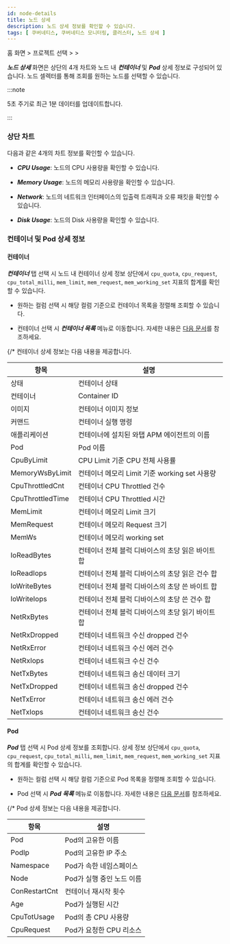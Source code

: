 ```yaml
---
id: node-details
title: 노드 상세
description: 노드 상세 정보를 확인할 수 있습니다.
tags: [ 쿠버네티스, 쿠버네티스 모니터링, 클러스터, 노드 상세 ]
---
```


홈 화면 > 프로젝트 선택 > <Cmdname sid="cluster" className="uitext" /> > <Cmdname sid="node_detail" className="uitext" />

***노드 상세*** 화면은 상단의 4개 차트와 노드 내 ***컨테이너*** 및 ***Pod*** 상세 정보로 구성되어 있습니다. 노드 셀렉터를 통해 조회를 원하는 노드를 선택할 수 있습니다.

<ImgLang img='k8s-resource-node-detail.png' desc='노드 상세 화면' />

:::note 

5초 주기로 최근 1분 데이터를 업데이트합니다.

:::

### 상단 차트

다음과 같은 4개의 차트 정보를 확인할 수 있습니다.

* ***CPU Usage***: 노드의 CPU 사용량을 확인할 수 있습니다.

* ***Memory Usage***: 노드의 메모리 사용량을 확인할 수 있습니다.

* ***Network***: 노드의 네트워크 인터페이스의 입출력 트래픽과 오류 패킷을 확인할 수 있습니다.

* ***Disk Usage***: 노드의 Disk 사용량을 확인할 수 있습니다. 

### 컨테이너 및 Pod 상세 정보 

#### 컨테이너

***컨테이너*** 탭 선택 시 노드 내 컨테이너 상세 정보 상단에서 `cpu_quota`, `cpu_request`, `cpu_total_milli`, `mem_limit`, `mem_request`, `mem_working_set` 지표의 합계를 확인할 수 있습니다. 

* 원하는 컬럼 선택 시 해당 컬럼 기준으로 컨테이너 목록을 정렬해 조회할 수 있습니다. 

* 컨테이너 선택 시 ***컨테이너 목록*** 메뉴로 이동합니다. 자세한 내용은 [다음 문서](resource-container-list)를 참조하세요.

{/* 컨테이너 상세 정보는 다음 내용을 제공합니다. 

| 항목           | 설명                                              |
| ---------------- | ------------------------------------------------- |
| 상태           | 컨테이너 상태                                     |
| 컨테이너       | Container ID                                      |
| 이미지         | 컨테이너 이미지 정보                              |
| 커맨드         | 컨테이너 실행 명령                                |
| 애플리케이션   | 컨테이너에 설치된 와탭 APM 에이전트의 이름        |
| Pod            | Pod 이름                                          |
| CpuByLimit     | CPU Limit 기준 CPU 전체 사용률                    |
| MemoryWsByLimit| 컨테이너 메모리 Limit 기준 working set 사용량     |
| CpuThrottledCnt| 컨테이너 CPU Throttled 건수                       |
| CpuThrottledTime | 컨테이너 CPU Throttled 시간                       |
| MemLimit       | 컨테이너 메모리 Limit 크기                        |
| MemRequest     | 컨테이너 메모리 Request 크기                      |
| MemWs          | 컨테이너 메모리 working set                       |
| IoReadBytes    | 컨테이너 전체 블럭 디바이스의 초당 읽은 바이트 합 |
| IoReadIops     | 컨테이너 전체 블럭 디바이스의 초당 읽은 건수 합   |
| IoWriteBytes   | 컨테이너 전체 블럭 디바이스의 초당 쓴 바이트 합   |
| IoWriteIops    | 컨테이너 전체 블럭 디바이스의 초당 쓴 건수 합     |
| NetRxBytes     | 컨테이너 전체 블럭 디바이스의 초당 읽기 바이트 합 |
| NetRxDropped   | 컨테이너 네트워크 수신 dropped 건수               |
| NetRxError     | 컨테이너 네트워크 수신 에러 건수                  |
| NetRxIops      | 컨테이너 네트워크 수신 건수                       |
| NetTxBytes      | 컨테이너 네트워크 송신 데이터 크기                |
| NetTxDropped   | 컨테이너 네트워크 송신 dropped 건수               |
| NetTxError     | 컨테이너 네트워크 송신 에러 건수                  |
| NetTxIops      | 컨테이너 네트워크 송신 건수                       | */}

#### Pod

***Pod*** 탭 선택 시 Pod 상세 정보를 조회합니다. 상세 정보 상단에서 `cpu_quota`, `cpu_request`, `cpu_total_milli`, `mem_limit`, `mem_request`, `mem_working_set` 지표의 합계를 확인할 수 있습니다. 

* 원하는 컬럼 선택 시 해당 컬럼 기준으로 Pod 목록을 정렬해 조회할 수 있습니다. 

* Pod 선택 시 ***Pod 목록*** 메뉴로 이동합니다. 자세한 내용은 [다음 문서](resource-pod-list)를 참조하세요. 

{/* Pod 상세 정보는 다음 내용을 제공합니다. 

| 항목          | 설명                             |
| ------------- | -------------------------------- |
| Pod           | Pod의 고유한 이름                |
| PodIp         | Pod의 고유한 IP 주소 |
| Namespace     | Pod가 속한 네임스페이스          |
| Node          | Pod가 실행 중인 노드 이름        |
| ConRestartCnt | 컨테이너 재시작 횟수             |
| Age           | Pod가 실행된 시간                |
| CpuTotUsage   | Pod의 총 CPU 사용량              |
| CpuRequest    | Pod가 요청한 CPU 리소스          | */}